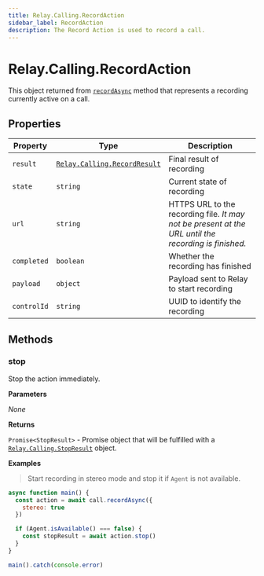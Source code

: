 ```yaml
---
title: Relay.Calling.RecordAction
sidebar_label: RecordAction
description: The Record Action is used to record a call.
---
```


[recordasync]: /sdks/realtime-sdk/v2/language/nodejs/calling/call#recordasync
[relay-calling-recordresult]: /sdks/realtime-sdk/v2/language/nodejs/calling/results/record-result
[relay-calling-stopresult]: /sdks/realtime-sdk/v2/language/nodejs/calling/results/stop-result

# Relay.Calling.RecordAction

This object returned from [`recordAsync`][recordasync] method that represents a recording currently active on a call.

## Properties

| Property | Type | Description |
| -------- | ---- | ----------- |
| `result` | [`Relay.Calling.RecordResult`][relay-calling-recordresult] | Final result of recording |
| `state` | `string` | Current state of recording |
| `url` | `string` | HTTPS URL to the recording file. _It may not be present at the URL until the recording is finished._ |
| `completed` | `boolean` | Whether the recording has finished |
| `payload` | `object` | Payload sent to Relay to start recording |
| `controlId` | `string` | UUID to identify the recording |

## Methods

### stop

Stop the action immediately.

**Parameters**

_None_

**Returns**

`Promise<StopResult>` - Promise object that will be fulfilled with a [`Relay.Calling.StopResult`][relay-calling-stopresult] object.

**Examples**

> Start recording in stereo mode and stop it if `Agent` is not available.

```javascript
async function main() {
  const action = await call.recordAsync({
    stereo: true
  })

  if (Agent.isAvailable() === false) {
    const stopResult = await action.stop()
  }
}

main().catch(console.error)
```